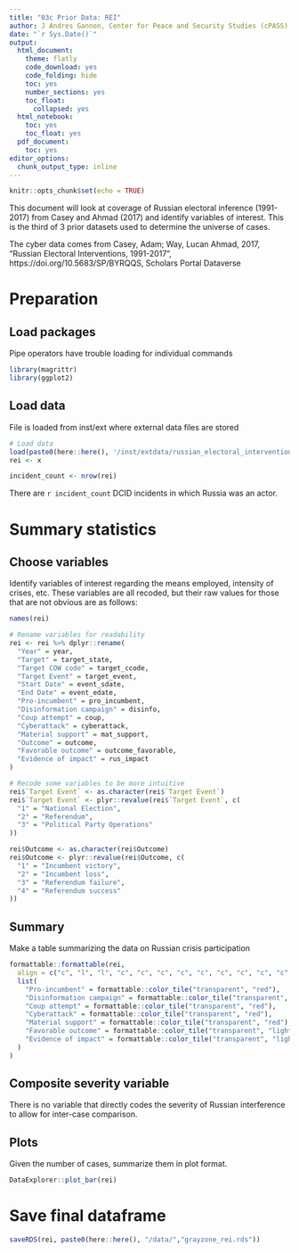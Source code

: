 ```yaml
---
title: "03c Prior Data: REI"
author: J Andres Gannon, Center for Peace and Security Studies (cPASS)
date: "`r Sys.Date()`"
output:
  html_document:
    theme: flatly
    code_download: yes
    code_folding: hide
    toc: yes
    number_sections: yes
    toc_float:
      collapsed: yes
  html_notebook:
    toc: yes
    toc_float: yes
  pdf_document:
    toc: yes
editor_options:
  chunk_output_type: inline
---
```


```r
knitr::opts_chunk$set(echo = TRUE)
```

This document will look at coverage of Russian electoral inference (1991-2017) from Casey and Ahmad (2017) and identify variables of interest. This is the third of 3 prior datasets used to determine the universe of cases.

The cyber data comes from Casey, Adam; Way, Lucan Ahmad, 2017, "Russian Electoral Interventions, 1991-2017", https://doi.org/10.5683/SP/BYRQQS, Scholars Portal Dataverse

# Preparation
## Load packages
Pipe operators have trouble loading for individual commands
```r
library(magrittr)
library(ggplot2)
```

## Load data
File is loaded from inst/ext where external data files are stored
```r
# Load data
load(paste0(here::here(), '/inst/extdata/russian_electoral_interventions_1991-2017.RData'))
rei <- x

incident_count <- nrow(rei)
```

There are `r incident_count` DCID incidents in which Russia was an actor.

# Summary statistics
## Choose variables
Identify variables of interest regarding the means employed, intensity of crises, etc. These variables are all recoded, but their raw values for those that are not obvious are as follows:


```r
names(rei)

# Rename variables for readability
rei <- rei %>% dplyr::rename(
  "Year" = year,
  "Target" = target_state,
  "Target COW code" = target_ccode,
  "Target Event" = target_event,
  "Start Date" = event_sdate,
  "End Date" = event_edate,
  "Pro-incumbent" = pro_incumbent,
  "Disinformation campaign" = disinfo,
  "Coup attempt" = coup,
  "Cyberattack" = cyberattack,
  "Material support" = mat_support,
  "Outcome" = outcome,
  "Favorable outcome" = outcome_favorable,
  "Evidence of impact" = rus_impact
)

# Recode some variables to be more intuitive
rei$`Target Event` <- as.character(rei$`Target Event`)
rei$`Target Event` <- plyr::revalue(rei$`Target Event`, c(
  "1" = "National Election",
  "2" = "Referendum",
  "3" = "Political Party Operations"
))

rei$Outcome <- as.character(rei$Outcome)
rei$Outcome <- plyr::revalue(rei$Outcome, c(
  "1" = "Incumbent victory",
  "2" = "Incumbent loss",
  "3" = "Referendum failure",
  "4" = "Referendum success"
))
```

## Summary
Make a table summarizing the data on Russian crisis participation
```r
formattable::formattable(rei,
  align = c("c", "l", "l", "c", "c", "c", "c", "c", "c", "c", "c", "c", "c", "c"),
  list(
    "Pro-incumbent" = formattable::color_tile("transparent", "red"),
    "Disinformation campaign" = formattable::color_tile("transparent", "red"),
    "Coup attempt" = formattable::color_tile("transparent", "red"),
    "Cyberattack" = formattable::color_tile("transparent", "red"),
    "Material support" = formattable::color_tile("transparent", "red"),
    "Favorable outcome" = formattable::color_tile("transparent", "lightblue"),
    "Evidence of impact" = formattable::color_tile("transparent", "lightblue")
  )
)
```

## Composite severity variable
There is no variable that directly codes the severity of Russian interference to allow for inter-case comparison.

## Plots
Given the number of cases, summarize them in plot format.
```r
DataExplorer::plot_bar(rei)
```

# Save final dataframe
```r
saveRDS(rei, paste0(here::here(), "/data/","grayzone_rei.rds"))
```
